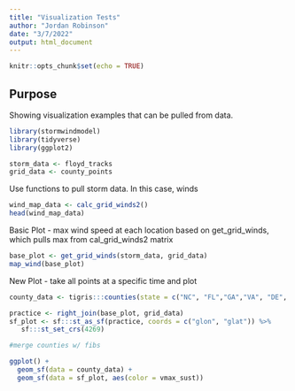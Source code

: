 ```yaml
---
title: "Visualization Tests"
author: "Jordan Robinson"
date: "3/7/2022"
output: html_document
---
```


```r
knitr::opts_chunk$set(echo = TRUE)
```

## Purpose

Showing visualization examples that can be pulled from data.

```r
library(stormwindmodel)
library(tidyverse)
library(ggplot2)

storm_data <- floyd_tracks
grid_data <- county_points
```


Use functions to pull storm data. In this case, winds
```r
wind_map_data <- calc_grid_winds2()
head(wind_map_data)
```

Basic Plot -  max wind speed at each location based on get_grid_winds, which pulls max from cal_grid_winds2 matrix
```r
base_plot <- get_grid_winds(storm_data, grid_data)
map_wind(base_plot)
```

New Plot - take all points at a specific time and plot
```r

county_data <- tigris:::counties(state = c("NC", "FL","GA","VA", "DE", "MD", "NJ", "PA", "NY","CT","RI", "MA", "NH", "VT", "ME"), cb = T, class = "sf")

practice <- right_join(base_plot, grid_data)
sf_plot <- sf:::st_as_sf(practice, coords = c("glon", "glat")) %>% 
   sf:::st_set_crs(4269)

#merge counties w/ fibs

ggplot() + 
  geom_sf(data = county_data) +
  geom_sf(data = sf_plot, aes(color = vmax_sust))

```
